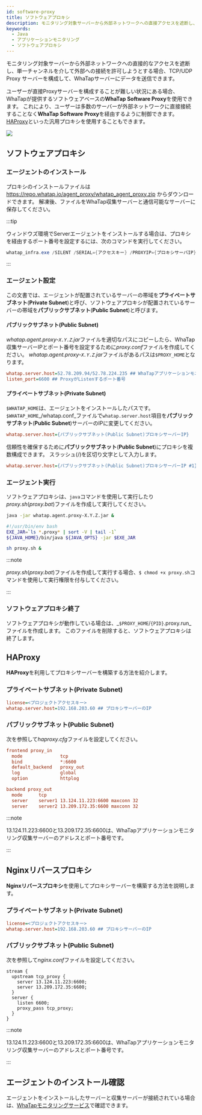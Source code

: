 ```yaml
---
id: software-proxy
title: ソフトウェアプロキシ
description: モニタリング対象サーバーから外部ネットワークへの直接アクセスを遮断し、単一チャンネルを介して外部接続を許可することができます。
keywords:
  - Java
  - アプリケーションモニタリング
  - ソフトウェアプロキシ
---
```


モニタリング対象サーバーから外部ネットワークへの直接的なアクセスを遮断し、単一チャンネルを介して外部への接続を許可しようとする場合、TCP/UDP Proxy サーバーを構成して、WhaTapサーバーにデータを送信できます。

ユーザーが直接Proxyサーバーを構成することが難しい状況にある場合、WhaTapが提供するソフトウェアベースの**WhaTap Software Proxy**を使用できます。 
これにより、ユーザーは多数のサーバーが外部ネットワークに直接接続することなく**WhaTap Software Proxy**を経由するように制御できます。 [HAProxy](https://www.haproxy.org)といった汎用プロキシを使用することもできます。

![](/img/software-proxy.png)

## ソフトウェアプロキシ

### エージェントのインストール

プロキシのインストールファイルは https://repo.whatap.io/agent_proxy/whatap_agent_proxy.zip からダウンロードできます。
解凍後、ファイルをWhaTap収集サーバーと通信可能なサーバーに保存してください。

:::tip

ウィンドウズ環境でServerエージェントをインストールする場合は、プロキシを経由するポート番号を設定するには、次のコマンドを実行してください。

```powershell
whatap_infra.exe /SILENT /SERIAL={アクセスキー} /PROXYIP={プロキシサーバIP} /PROXYPORT=6600
```

:::

### エージェント設定

この文書では、エージェントが配置されているサーバーの帯域を**プライベートサブネット**(**Private Subnet**)と呼び、ソフトウェアプロキシが配置されているサーバーの帯域を**パブリックサブネット**(**Public Subnet**)と呼びます。

#### パブリックサブネット(Public Subnet)

*whatap.agent.proxy-`X.Y.Z`.jar*ファイルを適切なパスにコピーしたら、WhaTap収集サーバーIPとポート番号を設定するために*proxy.conf*ファイルを作成してください。 *whatap.agent.proxy-`X.Y.Z`.jar*ファイルがあるパスは`$PROXY_HOME`となります。

```ini title='$PROXY_HOME/proxy.conf'
whatap.server.host=52.78.209.94/52.78.224.235 ## WhaTapアプリケーションモニタリング収集サーバーアドレス
listen_port=6600 ## ProxyがListenするポート番号
```

#### プライベートサブネット(Private Subnet)

`$WHATAP_HOME`は、エージェントをインストールしたパスです。 `$WHATAP_HOME`_/whatap.conf_ファイルで`whatap.server.host`項目を**パブリックサブネット**(**Public Subnet**)サーバーのIPに変更してください。

```ini title='$WHATAP_HOME/whatap.conf'
whatap.server.host={パブリックサブネット(Public Subnet)プロキシサーバーIP}
```

信頼性を確保するために**パブリックサブネット**(**Public Subnet**)にプロキシを複数構成できます。 スラッシュ(/)を区切り文字として入力します。

```ini title='$WHATAP_HOME/whatap.conf'
whatap.server.host={パブリックサブネット(Public Subnet)プロキシサーバーIP #1}/{パブリックサブネット(Public Subnet)プロキシサーバーIP #2} 
```

### エージェント実行

ソフトウェアプロキシは、`java`コマンドを使用して実行したり*proxy.sh*(*proxy.bat*)ファイルを作成して実行してください。

```bash title='java command'
java -jar whatap.agent.proxy-X.Y.Z.jar &
```

```bash title='proxy.sh (Windows: proxy.bat)'
#!/usr/bin/env bash 
EXE_JAR=`ls *.proxy* | sort -V | tail -1` 
${JAVA_HOME}/bin/java ${JAVA_OPTS} -jar $EXE_JAR
```

```bash
sh proxy.sh &
```

:::note

*proxy.sh*(*proxy.bat*)ファイルを作成して実行する場合、`$ chmod +x proxy.sh`コマンドを使用して実行権限を付与してください。

:::

### ソフトウェアプロキシ終了

ソフトウェアプロキシが動作している場合は、_`$PROXY_HOME`/`{PID}`.proxy.run_ファイルを作成します。 このファイルを削除すると、ソフトウェアプロキシは終了します。

## HAProxy

**HAProxy**を利用してプロキシサーバーを構築する方法を紹介します。

### プライベートサブネット(Private Subnet)

```ini title='$WHATAP_HOME/whatap.conf'
license=<プロジェクトアクセスキー>
whatap.server.host=192.168.203.60 ## プロキシサーバーのIP
```

### パブリックサブネット(Public Subnet)

次を参照して*haproxy.cfg*ファイルを設定してください。

```ini title='/etc/haproxy/haproxy.cfg'
frontend proxy_in
  mode              tcp
  bind              *:6600
  default_backend   proxy_out
  log               global
  option            httplog

backend proxy_out
  mode      tcp
  server    server1 13.124.11.223:6600 maxconn 32 
  server    server2 13.209.172.35:6600 maxconn 32
```

:::note

13.124.11.223:6600と13.209.172.35:6600は、WhaTapアプリケーションモニタリング収集サーバーのアドレスとポート番号です。

:::

## Nginxリバースプロキシ

**Nginxリバースプロキシ**を使用してプロキシサーバーを構築する方法を説明します。

### プライベートサブネット(Private Subnet)

```ini title='$WHATAP_HOME/whatap.conf'
license=<プロジェクトアクセスキー>
whatap.server.host=192.168.203.60 ## プロキシサーバーのIP
```

### パブリックサブネット(Public Subnet)

次を参照して*nginx.conf*ファイルを設定してください。

```apacheconf title='/etc/nginx/nginx.conf'
stream {
  upstream tcp_proxy {
    server 13.124.11.223:6600;
    server 13.209.172.35:6600;
  }
  server {
    listen 6600;
    proxy_pass tcp_proxy;
  }
}
```

:::note

13.124.11.223:6600と13.209.172.35:6600は、WhaTapアプリケーションモニタリング収集サーバーのアドレスとポート番号です。

:::

## エージェントのインストール確認

エージェントをインストールしたサーバーと収集サーバーが接続されている場合は、[WhaTapモニタリングサービス](https://service.whatap.io)で確認できます。
